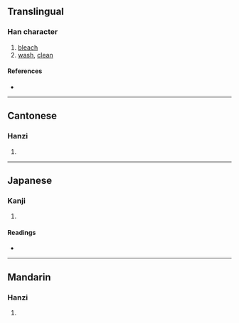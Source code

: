 {{character info/new}}
==Translingual==

===Han character===
{{Han char|rn=85|rad=水|as=13|sn=16|four=30141|canj=ESRJ|ids=⿰氵辟}}

# [[bleach]]
# [[wash]], [[clean]]

====References====
* {{Han ref|kx=0654.070|dkj=18428|dj=1064.060|hdz=31765.010|uh=6FBC|ud=28604|bh=E9ED|bd=59885}}

----

==Cantonese==

===Hanzi===
{{yue-hanzi|jyut=|y=pik1}}

# {{defn|lang=yue|sort=水13}}

----

==Japanese==

===Kanji===
{{ja-kanji|grade=|rs=水13}}

# {{defn|lang=ja|sort=水13}}

====Readings====
* {{ja-readings|on=[[へき]] (heki), [[ひゃく]] (hyaku), [[けき]] (keki)|kun=[[ただよい]] (tadayoi)}}

----

==Mandarin==

===Hanzi===
{{cmn-hanzi|pin=[[pì]] ([[pi4]])|wg=p'i<sup>4</sup>}}

# {{defn|lang=cmn|sort=水13}}